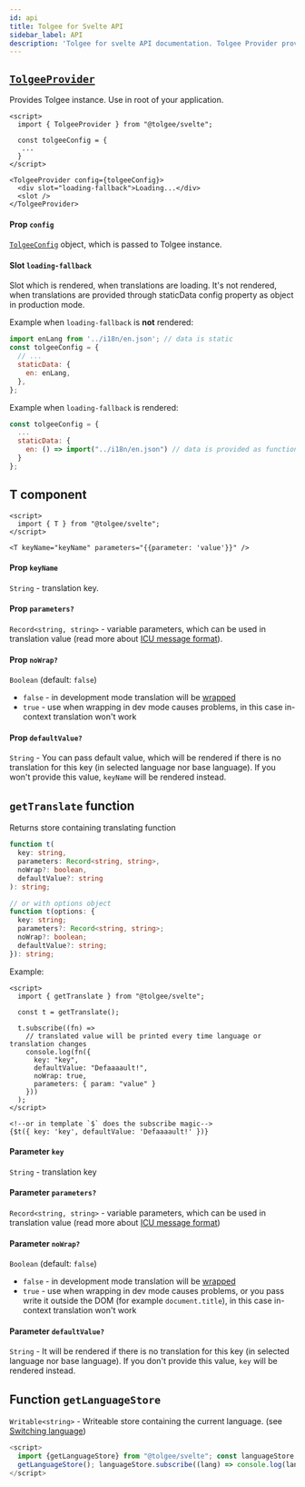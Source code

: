 ```yaml
---
id: api
title: Tolgee for Svelte API
sidebar_label: API
description: 'Tolgee for svelte API documentation. Tolgee Provider provides Tolgee instance. Use in root of your application.'
---
```


## [`TolgeeProvider`](/docs/sdk/svelte/api#tolgeeprovider)

Provides Tolgee instance. Use in root of your application.

```svelte
<script>
  import { TolgeeProvider } from "@tolgee/svelte";

  const tolgeeConfig = {
   ...
  }
</script>

<TolgeeProvider config={tolgeeConfig}>
  <div slot="loading-fallback">Loading...</div>
  <slot />
</TolgeeProvider>
```

#### Prop `config`

[`TolgeeConfig`](../configuration) object, which is passed to Tolgee instance.

#### Slot `loading-fallback`

Slot which is rendered, when translations are loading. It's not rendered, when translations are provided through
staticData config property as object in production mode.

Example when `loading-fallback` is **not** rendered:

```javascript
import enLang from '../i18n/en.json'; // data is static
const tolgeeConfig = {
  // ...
  staticData: {
    en: enLang,
  },
};
```

Example when `loading-fallback` is rendered:

```javascript
const tolgeeConfig = {
  ...
  staticData: {
    en: () => import("../i18n/en.json") // data is provided as function returning Promise of data
  }
};
```

## T component

```svelte
<script>
  import { T } from "@tolgee/svelte";
</script>

<T keyName="keyName" parameters="{{parameter: 'value'}}" />
```

#### Prop `keyName`

`String` - translation key.

#### Prop `parameters?`

`Record<string, string>` - variable parameters, which can be used in translation value
(read more about [ICU message format](../../icu-message-format)).

#### Prop `noWrap?`

`Boolean` (default: `false`)

- `false` - in development mode translation will be [wrapped](../wrapping)
- `true` - use when wrapping in dev mode causes problems, in this case in-context translation won't work

#### Prop `defaultValue?`

`String` - You can pass default value, which will be rendered if there is no translation
for this key (in selected language nor base language). If you won't provide this value, `keyName` will be rendered instead.

## `getTranslate` function

Returns store containing translating function

```typescript
function t(
  key: string,
  parameters: Record<string, string>,
  noWrap?: boolean,
  defaultValue?: string
): string;

// or with options object
function t(options: {
  key: string;
  parameters?: Record<string, string>;
  noWrap?: boolean;
  defaultValue?: string;
}): string;
```

Example:

```svelte
<script>
  import { getTranslate } from "@tolgee/svelte";

  const t = getTranslate();

  t.subscribe((fn) =>
    // translated value will be printed every time language or translation changes
    console.log(fn({
      key: "key",
      defaultValue: "Defaaaault!",
      noWrap: true,
      parameters: { param: "value" }
    }))
  );
</script>

<!--or in template `$` does the subscribe magic-->
{$t({ key: 'key', defaultValue: 'Defaaaault!' })}
```

#### Parameter `key`

`String` - translation key

#### Parameter `parameters?`

`Record<string, string>` - variable parameters, which can be used in translation value
(read more about [ICU message format](../../icu-message-format))

#### Parameter `noWrap?`

`Boolean` (default: `false`)

- `false` - in development mode translation will be [wrapped](../wrapping)
- `true` - use when wrapping in dev mode causes problems, or you pass write it outside the DOM
  (for example `document.title`), in this case in-context translation won't work

#### Parameter `defaultValue?`

`String` - It will be rendered if there is no translation for this key (in selected language nor base language).
If you don't provide this value, `key` will be rendered instead.

## Function `getLanguageStore`

`Writable<string>` - Writeable store containing the current language. (see [Switching language](/docs/sdk/svelte/switching_language))

```javascript
<script>
  import {getLanguageStore} from "@tolgee/svelte"; const languageStore =
  getLanguageStore(); languageStore.subscribe((lang) => console.log(lang));
</script>
```
